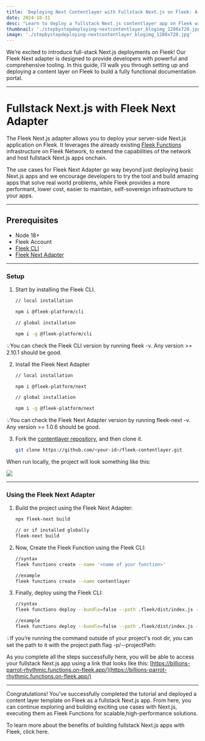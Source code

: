 ```yaml
---
title: 'Deploying Next Contentlayer with Fullstack Next.js on Fleek: A Step-by-Step Guide'
date: 2024-10-31
desc: "Learn to deploy a fullstack Next.js contentlayer app on Fleek with the Fleek Next Adapter. This guide simplifies setup and deployment for high-performance, server-side applications on Fleek's decentralized infrastructure."
thumbnail: './stepbystepdeploying-nextcontentlayer_blogimg_1280x720.jpg'
image: './stepbystepdeploying-nextcontentlayer_blogimg_1280x720.jpg'
---
```


We’re excited to introduce full-stack Next.js deployments on Fleek! Our Fleek Next adapter is designed to provide developers with powerful and comprehensive tooling. In this guide, I’ll walk you through setting up and deploying a content layer on Fleek to build a fully functional documentation portal.

---

# Fullstack Next.js with Fleek Next Adapter

The Fleek Next.js adapter allows you to deploy your server-side Next.js application on Fleek. It leverages the already existing [Fleek Functions](https://fleek.xyz/docs/cli/functions/) infrastructure on Fleek Network, to extend the capabilities of the network and host fullstack Next.js apps onchain.

The use cases for Fleek Next Adapter go way beyond just deploying basic Next.js apps and we encourage developers to try the tool and build amazing apps that solve real world problems, while Fleek provides a more performant, lower cost, easier to maintain, self-sovereign infrastructure to your apps.

---

## Prerequisites

- Node 18+
- Fleek Account
- [Fleek CLI](https://www.npmjs.com/package/@fleek-platform/cli)
- [Fleek Next Adapter](https://www.npmjs.com/package/@fleek-platform/next)

---

### Setup

1. Start by installing the Fleek CLI.

   ```bash
   // local installation

   npm i @fleek-platform/cli

   // global installation

   npm i -g @fleek-platform/cli
   ```

💡You can check the Fleek CLI version by running fleek -v. Any version >= 2.10.1 should be good.

2. Install the Fleek Next Adapter

   ```bash
   // local installation

   npm i @fleek-platform/next

   // global installation

   npm i -g @fleek-platform/next
   ```

💡You can check the Fleek Next Adapter version by running fleek-next -v. Any version >= 1.0.6 should be good.

3. Fork the [contentlayer repository](https://github.com/fleek-tools/contentlayer-blog-on-fleek-nextjs), and then clone it.

   ```bash
   git clone https://github.com/<your-id>/fleek-contentlayer.git
   ```

When run locally, the project will look something like this:

![](./image1.png)

---

### Using the Fleek Next Adapter

1. Build the project using the Fleek Next Adapter:

   ```bash
   npx fleek-next build

   // or if installed globally
   fleek-next build
   ```

2. Now, Create the Fleek Function using the Fleek CLI:

   ```bash
   //syntax
   fleek functions create --name '<name of your function>'

   //example
   fleek functions create --name contentlayer
   ```

3. Finally, deploy using the Fleek CLI:

   ```bash
   //syntax
   fleek functions deploy --bundle=false --path .fleek/dist/index.js --assets .fleek/static --name '<name of your function>'

   //example
   fleek functions deploy --bundle=false --path .fleek/dist/index.js --assets .fleek/static --name contentlayer
   ```

💡If you’re running the command outside of your project's root dir, you can set the path to it with the project path flag -p/--projectPath:

As you complete all the steps successfully here, you will be able to access your fullstack Next.js app using a link that looks like this:
[https://billions-parrot-rhythmic.functions.on-fleek.app/](https://billions-parrot-rhythmic.functions.on-fleek.app/)

---

Congratulations! You've successfully completed the tutorial and deployed a content layer template on Fleek as a fullstack Next.js app. From here, you can continue exploring and building exciting use cases with Next.js, executing them as Fleek Functions for scalable,high-performance solutions.

To learn more about the benefits of building fullstack Next.js apps with Fleek, click here.
